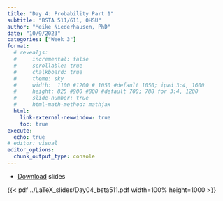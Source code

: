 ```yaml
---
title: "Day 4: Probability Part 1"
subtitle: "BSTA 511/611, OHSU"
author: "Meike Niederhausen, PhD"
date: "10/9/2023"
categories: ["Week 3"]
format: 
  # revealjs:
  #     incremental: false
  #     scrollable: true
  #     chalkboard: true
  #     theme: sky
  #     width:  1100 #1200 # 1050 #default 1050; ipad 3:4, 1600
  #     height: 825 #900 #800 #default 700; 788 for 3:4, 1200
  #     slide-number: true
  #     html-math-method: mathjax
  html:
    link-external-newwindow: true
    toc: true
execute:
  echo: true
# editor: visual
editor_options: 
  chunk_output_type: console
---
```



* [Download](../LaTeX_slides/Day04_bsta511.pdf) slides



{{< pdf ../LaTeX_slides/Day04_bsta511.pdf width=100% height=1000 >}}